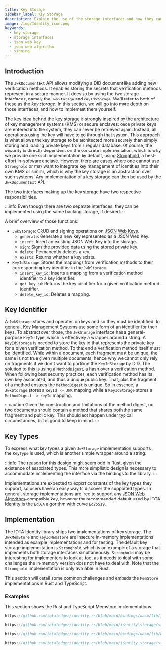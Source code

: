 ```yaml
---
title: Key Storage
sidebar_label: Key Storage
description: Explain the use of the storage interfaces and how they can be implemented
image: /img/Identity_icon.png
keywords:
  - key storage
  - storage interfaces
  - json web key
  - json web algorithm
  - signing
---
```



## Introduction

The `JwkDocumentExt` API allows modifying a DID document like adding new verification methods. It enables storing the secrets that verification methods represent in a secure manner. It does so by using the two storage interfaces, namely the `JwkStorage` and `KeyIdStorage`. We'll refer to both of these as the _key storage_. In this section, we will go into more depth on those interfaces, and how to implement them yourself.

The key idea behind the key storage is strongly inspired by the architecture of key management systems (KMS) or secure enclaves: once private keys are entered into the system, they can never be retrieved again. Instead, all operations using the key will have to go through that system. This approach is what allows the key storage to be architected more securely than simply storing and loading private keys from a regular database. Of course, the security is directly dependent on the concrete implementation, which is why we provide one such implementation by default, using [Stronghold](https://github.com/iotaledger/stronghold.rs/), a best-effort in-software enclave. However, there are cases where one cannot use `Stronghold` or may want to integrate key management of identities into their own KMS or similar, which is why the key storage is an abstraction over such systems. Any implementation of a key storage can then be used by the `JwkDocumentExt` API.

The two interfaces making up the key storage have two respective responsibilities.

:::info
Even though there are two separate interfaces, they can be implemented using the same backing storage, if desired.
:::

A brief overview of those functions:

- `JwkStorage`: CRUD and signing operations on [JSON Web Keys](https://www.rfc-editor.org/rfc/rfc7517).
  - `generate`: Generate a new key represented as a JSON Web Key.
  - `insert`: Insert an existing JSON Web Key into the storage.
  - `sign`: Signs the provided data using the stored private key.
  - `delete`: Permanently deletes a key.
  - `exists`: Returns whether a key exists.
- `KeyIdStorage`: Stores the mappings from verification methods to their corresponding key identifier in the `JwkStorage`.
  - `insert_key_id`: Inserts a mapping from a verification method identifier to a key identifier.
  - `get_key_id`: Returns the key identifier for a given verification method identifier.
  - `delete_key_id`: Deletes a mapping.

## Key Identifier

A `JwkStorage` stores and operates on keys and so they must be identified. In general, Key Management Systems use some form of an identifier for their keys. To abstract over those, the `JwkStorage` interface has a general-purpose `KeyId` type, which is effectively a wrapper around a string.
A `KeyIdStorage` is needed to store the key id that represents the private key for a given verification method. To that end a verification method itself must be identified. While within a document, each fragment must be unique, the same is not true given multiple documents, hence why we cannot only rely on fragments if we don't want to partition the `KeyIdStorage` by DID. The solution to this is using a `MethodDigest`, a hash over a verification method. When following best security practices, each verification method has its own key associated, and thus a unique public key. That, plus the fragment of a method ensures the `MethodDigest` is unique.
So in essence, a `JwkStorage` stores a `KeyId -> JWK` mapping while a `KeyIdStorage` stores a `MethodDigest -> KeyId` mapping.

:::caution
Given the construction and limitations of the method digest, no two documents should contain a method that shares both the same fragment and public key. This should not happen under typical circumstances, but is good to keep in mind.
:::

## Key Types

To express what key types a given `JwkStorage` implementation supports , the `KeyType` is used, which is another simple wrapper around a string.

:::info
The reason for this design might seem odd in Rust, given the existence of associated types. This more simplistic design is necessary to accommodate implementing the interface via the bindings to the library.
:::

Implementations are expected to export constants of the key types they support, so users have an easy way to discover the supported types.
In general, storage implementations are free to support any [JSON Web Algorithm](https://www.rfc-editor.org/rfc/rfc7518.html)-compatible key, however the recommended default used by IOTA Identity is the `EdDSA` algorithm with curve `Ed25519`.

## Implementation

The IOTA Identity library ships two implementations of key storage. The `JwkMemStore` and `KeyIdMemstore` are insecure in-memory implementations intended as example implementations and for testing. The default key storage implementation is `Stronghold`, which is an example of a storage that implements both storage interfaces simultaneously. `Stronghold` may be interesting for implementers to look at, too, as it needs to deal with some challenges the in-memory version does not have to deal with. Note that the `Stronghold` implementation is only available in Rust.

This section will detail some common challenges and embeds the `MemStore` implementations in Rust and TypeScript.

### Examples

This section shows the Rust and TypeScript Memstore implementations.

<Tabs groupId="language" queryString>
<TabItem value="typescript-node" label="Typescript (Node.js)">

```ts reference
https://github.com/iotaledger/identity.rs/blob/main/bindings/wasm/lib/jwk_storage.ts
```

</TabItem>
<TabItem value="rust" label="Rust">

```rust reference
https://github.com/iotaledger/identity.rs/blob/main/identity_storage/src/key_storage/memstore.rs
```

</TabItem>
</Tabs>

<Tabs groupId="language" queryString>
<TabItem value="typescript-node" label="Typescript (Node.js)">

```ts reference
https://github.com/iotaledger/identity.rs/blob/main/bindings/wasm/lib/key_id_storage.ts
```

</TabItem>
<TabItem value="rust" label="Rust">

```rust reference
https://github.com/iotaledger/identity.rs/blob/main/identity_storage/src/key_id_storage/memstore.rs
```

</TabItem>
</Tabs>
